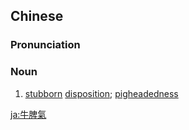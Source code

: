 {{also|牛脾气}}
==Chinese==
{{zh-forms|s=牛脾气|type=12|lit=bull's temper}}

===Pronunciation===
{{zh-pron
|m=niúpíqi
|c=ngau4 pei4 hei3
|cat=n
}}

===Noun===
{{zh-noun}}

# [[stubborn]] [[disposition]]; [[pigheadedness]]

[[ja:牛脾氣]]